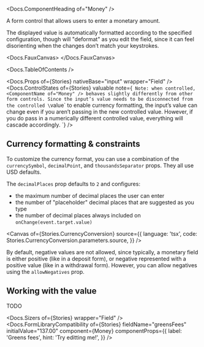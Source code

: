 


<Meta of={Stories} />

<Docs.ComponentHeading of="Money" />

A form control that allows users to enter a monetary amount.

The displayed value is automatically formatted according to the specified
configuration, though will "deformat" as you edit the field, since it can feel
disorienting when the changes don’t match your keystrokes.

<Docs.FauxCanvas>
  <Money defaultValue="1234567.89" />
</Docs.FauxCanvas>

<Docs.TableOfContents />

<Docs.Props of={Stories} nativeBase="input" wrapper="Field" />
<Docs.ControlStates
  of={Stories}
  valuable
  note={`
    Note: when controlled, <ComponentName of="Money" /> behaves slightly
    differently from other form controls. Since the input’s value needs to be
    disconnected from the controlled \`value\` to enable currency formatting,
    the input’s value can change even if you aren’t passing in the new
    controlled value. However, if you do pass in a numerically different
    controlled value, everything will cascade accordingly.
  `}
/>

## Currency formatting & constraints

To customize the currency format, you can use a combination of the
`currencySymbol`, `decimalPoint`, and `thousandsSeparator` props. They all use
USD defaults.

The `decimalPlaces` prop defaults to `2` and configures:

- the maximum number of decimal places the user can enter
- the number of "placeholder" decimal places that are suggested as you type
- the number of decimal places always included on `onChange(event.target.value)`

<Canvas
  of={Stories.CurrencyConversion}
  source={{
    language: 'tsx',
    code: Stories.CurrencyConversion.parameters.source,
  }}
/>

By default, negative values are not allowed, since typically, a monetary field
is either positive (like in a deposit form), or negative represented with a
positive value (like in a withdrawal form). However, you can allow negatives
using the `allowNegatives` prop.

<Canvas of={Stories.AllowNegatives} />

## Working with the value

TODO

<Docs.Sizers of={Stories} wrapper="Field" />
<Docs.FormLibraryCompatibility
  of={Stories}
  fieldName="greensFees"
  initialValue="137.00"
  component={Money}
  componentProps={{
    label: 'Greens fees',
    hint: 'Try editting me!',
  }}
/>
